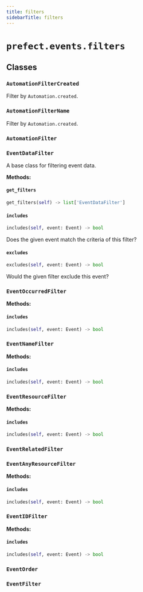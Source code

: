 ```yaml
---
title: filters
sidebarTitle: filters
---
```


# `prefect.events.filters`

## Classes

### `AutomationFilterCreated` <sup><a href="https://github.com/prefecthq/prefect/blob/main/src/prefect/events/filters.py#L17"><Icon icon="github" size="14" /></a></sup>


Filter by `Automation.created`.


### `AutomationFilterName` <sup><a href="https://github.com/prefecthq/prefect/blob/main/src/prefect/events/filters.py#L26"><Icon icon="github" size="14" /></a></sup>


Filter by `Automation.created`.


### `AutomationFilter` <sup><a href="https://github.com/prefecthq/prefect/blob/main/src/prefect/events/filters.py#L35"><Icon icon="github" size="14" /></a></sup>

### `EventDataFilter` <sup><a href="https://github.com/prefecthq/prefect/blob/main/src/prefect/events/filters.py#L44"><Icon icon="github" size="14" /></a></sup>


A base class for filtering event data.


**Methods:**

#### `get_filters` <sup><a href="https://github.com/prefecthq/prefect/blob/main/src/prefect/events/filters.py#L47"><Icon icon="github" size="14" /></a></sup>

```python
get_filters(self) -> list['EventDataFilter']
```

#### `includes` <sup><a href="https://github.com/prefecthq/prefect/blob/main/src/prefect/events/filters.py#L65"><Icon icon="github" size="14" /></a></sup>

```python
includes(self, event: Event) -> bool
```

Does the given event match the criteria of this filter?


#### `excludes` <sup><a href="https://github.com/prefecthq/prefect/blob/main/src/prefect/events/filters.py#L69"><Icon icon="github" size="14" /></a></sup>

```python
excludes(self, event: Event) -> bool
```

Would the given filter exclude this event?


### `EventOccurredFilter` <sup><a href="https://github.com/prefecthq/prefect/blob/main/src/prefect/events/filters.py#L74"><Icon icon="github" size="14" /></a></sup>

**Methods:**

#### `includes` <sup><a href="https://github.com/prefecthq/prefect/blob/main/src/prefect/events/filters.py#L87"><Icon icon="github" size="14" /></a></sup>

```python
includes(self, event: Event) -> bool
```

### `EventNameFilter` <sup><a href="https://github.com/prefecthq/prefect/blob/main/src/prefect/events/filters.py#L91"><Icon icon="github" size="14" /></a></sup>

**Methods:**

#### `includes` <sup><a href="https://github.com/prefecthq/prefect/blob/main/src/prefect/events/filters.py#L107"><Icon icon="github" size="14" /></a></sup>

```python
includes(self, event: Event) -> bool
```

### `EventResourceFilter` <sup><a href="https://github.com/prefecthq/prefect/blob/main/src/prefect/events/filters.py#L127"><Icon icon="github" size="14" /></a></sup>

**Methods:**

#### `includes` <sup><a href="https://github.com/prefecthq/prefect/blob/main/src/prefect/events/filters.py#L145"><Icon icon="github" size="14" /></a></sup>

```python
includes(self, event: Event) -> bool
```

### `EventRelatedFilter` <sup><a href="https://github.com/prefecthq/prefect/blob/main/src/prefect/events/filters.py#L163"><Icon icon="github" size="14" /></a></sup>

### `EventAnyResourceFilter` <sup><a href="https://github.com/prefecthq/prefect/blob/main/src/prefect/events/filters.py#L184"><Icon icon="github" size="14" /></a></sup>

**Methods:**

#### `includes` <sup><a href="https://github.com/prefecthq/prefect/blob/main/src/prefect/events/filters.py#L199"><Icon icon="github" size="14" /></a></sup>

```python
includes(self, event: Event) -> bool
```

### `EventIDFilter` <sup><a href="https://github.com/prefecthq/prefect/blob/main/src/prefect/events/filters.py#L221"><Icon icon="github" size="14" /></a></sup>

**Methods:**

#### `includes` <sup><a href="https://github.com/prefecthq/prefect/blob/main/src/prefect/events/filters.py#L226"><Icon icon="github" size="14" /></a></sup>

```python
includes(self, event: Event) -> bool
```

### `EventOrder` <sup><a href="https://github.com/prefecthq/prefect/blob/main/src/prefect/events/filters.py#L234"><Icon icon="github" size="14" /></a></sup>

### `EventFilter` <sup><a href="https://github.com/prefecthq/prefect/blob/main/src/prefect/events/filters.py#L239"><Icon icon="github" size="14" /></a></sup>
